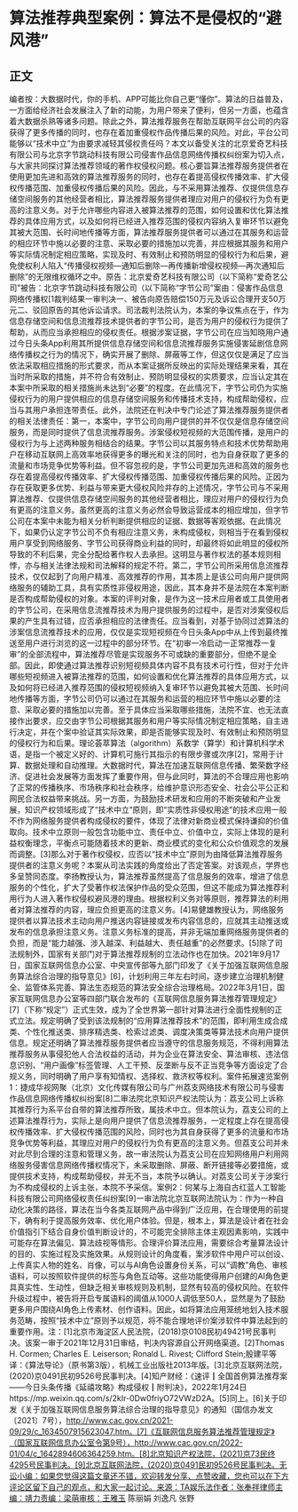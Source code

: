 # 算法推荐典型案例：算法不是侵权的“避风港”
## 正文
编者按：大数据时代，你的手机、APP可能比你自己更“懂你”。算法的日益普及，一方面给经济社会发展注入了新的动能，为用户带来了便利，但另一方面，也蕴含着大数据杀熟等诸多问题。除此之外，算法推荐服务在帮助互联网平台公司的内容获得了更多传播的同时，也存在着加重侵权作品传播后果的风险。对此，平台公司能够以“技术中立”为由要求减轻其侵权责任吗？本文以备受关注的北京爱奇艺科技有限公司与北京字节跳动科技有限公司侵害作品信息网络传播权纠纷案为切入点，与大家共同探讨算法推荐领域的著作权侵权问题。核心要旨算法推荐服务提供者在使用更加先进和高效的算法推荐服务的同时，也存在着提高侵权传播效率、扩大侵权传播范围、加重侵权传播后果的风险。因此，与不采用算法推荐、仅提供信息存储空间服务的其他经营者相比，算法推荐服务提供者理应对用户的侵权行为负有更高的注意义务。对于允许哪些内容进入被算法推荐的范围，如何设置和优化算法推荐的具体应用方式，以及如何将已经进入推荐范围的侵权内容纳入复审环节以避免其被大范围、长时间地传播等方面，算法推荐服务提供者可以通过在其服务和运营的相应环节中施以必要的注意、采取必要的措施加以完善，并应根据其服务和用户等实际情况制定相应策略，实现及时、有效制止和预防明显的侵权行为和后果，避免使权利人陷入“传播侵权视频—通知后删除—再传播新增侵权视频—再次通知后删除”的无限维权循环之中。原告：北京爱奇艺科技有限公司（以下简称“爱奇艺公司”被告：北京字节跳动科技有限公司（以下简称“字节公司”案由：侵害作品信息网络传播权[1裁判结果一审判决一、被告向原告赔偿150万元及诉讼合理开支50万元二、驳回原告的其他诉讼请求。司法裁判法院认为，本案的争议焦点在于，作为信息存储空间和信息流推荐技术提供者的字节公司，是否为用户的侵权行为提供了帮助，从而应当承担相应的侵权责任。根据涉案证据，字节公司在应当知晓用户通过今日头条App利用其所提供信息存储空间和信息流推荐服务实施侵害延剧信息网络传播权之行为的情况下，确实开展了删除、屏蔽等工作，但这仅仅是满足了应当依法采取相应措施的形式要求，而从本案证据所反映出的实际处理结果来看，其在当时所采取的措施，并不符合有效制止、预防明显侵权的实质要求，应当认定其在本案中所采取的相关措施尚未达到“必要”的程度。在此情况下，字节公司仍为实施侵权行为的用户提供相应的信息存储空间服务和传播技术支持，构成帮助侵权，应当与其用户承担连带责任。此外，法院还在判决中专门论述了算法推荐服务提供者的相关法律责任：第一，本案中，字节公司向用户提供的并不仅仅是信息存储空间服务，而是同时提供了信息流推荐服务。涉案侵权短视频的大范围传播，是用户的侵权行为与上述两种服务相结合的结果。字节公司以其服务特点和技术优势帮助用户在移动互联网上高效率地获得更多的曝光和关注的同时，也为自身获取了更多的流量和市场竞争优势等利益。但不容忽视的是，字节公司更加先进和高效的服务也存在着提高侵权传播效率、扩大侵权传播范围、加重侵权传播后果的风险。正因为存在获取更多优势、利益与带来更大侵权风险并存的上述情况，字节公司与不采用算法推荐、仅提供信息存储空间服务的其他经营者相比，理应对用户的侵权行为负有更高的注意义务。虽然更高的注意义务必然会导致运营成本的相应增加，但字节公司在本案中未能为相关分析判断提供相应的证据、数据等客观依据。在此情况下，如果仍认定字节公司不负有相应注意义务，未构成侵权，则相当于在看到侵权用户享受到网络服务、字节公司获得商业利益的同时，却最终将如此明显的侵权所导致的不利后果，完全分配给著作权人去承担。这明显与著作权法的基本规则相悖，亦与相关法律法规和司法解释的规定不符。第二，字节公司所采用信息流推荐技术，仅仅起到了向用户精准、高效推荐的作用，其本质上是该公司向用户提供网络服务的辅助工具，具有实质性非侵权用途，因此，其本身并不是法院在本案判断是否构成帮助侵权的对象。本案的评判对象，是作为这一技术应用者或工具使用者的字节公司，在采用信息流推荐技术为用户提供服务的过程中，是否对涉案侵权后果的产生具有过错，应否承担相应的法律责任。应当看到，对基于协同过滤算法的涉案信息流推荐技术的应用，仅仅是实现短视频在今日头条App中从上传到最终推送至用户进行浏览的这一过程中的部分环节。在“初审一冷启动一正常推荐一复审”的全部流程中，算法推荐尽管是实现服务不可或缺的重要部分，但绝不是全部。因此，即使通过算法推荐识别短视频具体内容不具有技术可行性，但对于允许哪些短视频进入被算法推荐的范围，如何设置和优化算法推荐的具体应用方式，以及如何将已经进入推荐范围的侵权短视频纳入复审环节以避免其被大范围、长时间地传播等方面，字节公司仍可以通过在其服务和运营的相应环节中施以必要的注意、采取必要的措施加以完善。至于具体应当采取哪些措施，法院不宜、也无法直接作出要求，应交由字节公司根据其服务和用户等实际情况制定相应策略，自主进行决定，并在个案中验证其实际效果，即是否能够实现及时、有效制止和预防明显的侵权行为和后果。理论荟萃算法（algorithm）系数学（算学）和计算机科学术语，是指一个被定义好的、计算机可施行其指示的有限步骤或次序[2]，常用于计算、数据处理和自动推理。大数据时代，算法在加速互联网信息传播、繁荣数字经济、促进社会发展等方面发挥了重要作用，但与此同时，算法的不合理应用也影响了正常的传播秩序、市场秩序和社会秩序，给维护意识形态安全、社会公平公正和网民合法权益带来挑战。另一方面，为鼓励技术研发和应用的不断突破和产业发展，知识产权领域形成了“技术中立”原则，即“实质性非侵权用途”的技术应用一般不作为网络服务提供者构成侵权的要件，体现了法律对新商业模式保持谦抑的价值取向。技术中立原则一般包含功能中立、责任中立、价值中立，实际上体现的是利益权衡理念，平衡点可能随着技术的更新、商业模式的变化和公众价值观念的发展而调整。[3]那么对于著作权侵权，应否以“技术中立”原则为由降低算法推荐服务提供者的注意义务呢？本案从司法实践的角度给出了否定答案。对该观点，学界也多呈赞同态度。李扬教授认为，算法推荐虽然提高了信息服务的效率，增进了信息服务的个性化，扩大了受著作权法保护作品的受众范围，但这不能成为算法推荐利用行为人进入著作权侵权避风港的理由。根据权利义务对等原则，推荐算法的利用者对算法推荐的内容，理应负担更高的注意义务。[4]易健雄教授认为，网络服务提供者以算法技术主动向用户推送内容链接或发布内容信息的，应就其主动推送或发布的信息承担注意义务。注意义务标准的提高，并非无端加重网络服务提供者的负担，而是“能力越强、涉入越深、利益越大、责任越重”的必然要求。[5]除了司法规制外，国家有关部门对于算法推荐规制的立法动作也在加快。2021年9月17日，国家互联网信息办公室、中央宣传部等九部门印发了《关于加强互联网信息服务算法综合治理的指导意见》[6]，计划利用三年左右时间，逐步建立治理机制健全、监管体系完善、算法生态规范的算法安全综合治理格局。2022年3月1日，国家互联网信息办公室等四部门联合发布的《互联网信息服务算法推荐管理规定》[7]（下称“规定”）正式生效，成为了全世界第一部针对算法进行全面性规制的正式立法。规定明确了受到该法规制的“应用算法推荐技术”的范围，即利用生成合成类、个性化推送类、排序精选类、检索过滤类、调度决策类等算法技术向用户提供信息。规定还明确了算法推荐服务提供者应当遵守的信息服务规范，不得利用算法推荐服务从事侵犯他人合法权益的活动，并为企业在算法安全、算法审核、违法信息识别、“用户画像”标签管理、人工干预、反垄断与反不正当竞争等方面设定了合规义务，同时明确了用户享有知情权、选择权、救济权等权利。案件拓展速览案例1：捷成华视网聚（北京）文化传媒有限公司与广州荔支网络技术有限公司与侵害作品信息网络传播权纠纷案[8]二审法院北京知识产权法院认为：荔支公司上诉称其推荐行为系平台自带的算法推荐所致，属技术中立。但本院认为，荔支公司的上述算法推荐行为，实际上是向用户提供了信息流推荐服务，一定程度上存在提高侵权传播效率、扩大侵权传播范围的风险，同时也为其自身获得了更多的流量和市场竞争优势等利益，其理应对用户的侵权行为负有更高的注意义务。但荔支公司并未对此尽到合理的注意和管理义务，故一审法院认为荔支公司在应知网络用户利用网络服务侵害信息网络传播权情况下，未采取删除、屏蔽、断开链接等必要措施，或提供技术支持，构成帮助侵权，并无不当，本院予以确认。对荔支公司关于涉案行为不构成侵权的上诉主张，本院不予采信。案例2：何某与上海自古红蓝人工智能科技有限公司网络侵权责任纠纷案[9]一审法院北京互联网法院认为：作为一种自动化决策的路径，算法在当今各类互联网产品中得到广泛应用，在合理使用的前提下，确有利于提高服务效率、优化用户体验。但是，根本上，算法是设计者在社会价值指引下结合自身价值判断设计的，不可能完全排除主体主观因素影响，实践中可能存在算法偏见、算法歧视等情形。合理评价算法应用，需要综合考量算法设计的目的、实施过程及实施效果。从规则设计的角度看，案涉软件中用户可以创设、上传真实人物的姓名、肖像，可以与AI角色设置身份关系，可以“调教”角色、审核语料，可以按照软件提供的标签与角色互动等。这些功能使得用户创建的AI角色更具真实性、生动性，但缺乏相关审核规则及机制，显然有较高的侵权风险。在软件升级过程中，被告将开启专属语料的阈值从1000人调低至50人，显然是为了鼓励更多用户围绕AI角色上传素材、创作语料。因此，如将算法应用笼统地划入技术服务范畴，按照“技术中立”原则予以规范，将不能合理地评价案涉软件中算法起到的重要作用。注：[1]北京市海淀区人民法院，(2018)京0108民初49421号民事判决。该案一审于2021年12月31日审结，判决内容源自公开网络渠道。[2]Thomas H. Cormen; Charles E. Leiserson; Ronald L. Rivest; Clifford Stein;殷建平等译：《算法导论》（原书第3版），机械工业出版社2013年版。[3]北京互联网法院，(2020)京0491民初9526号民事判决。[4]知产财经：《速评┃全国首例算法推荐案——今日头条传播《延禧攻略》构成侵权┃附判决》，2022年1月24日https://mp.weixin.qq.com/s/2kIr-0Dw0friyO72VWzD2A。[5]同上。[6]关于印发《关于加强互联网信息服务算法综合治理的指导意见》的通知（国信办发文〔2021〕7号），http://www.cac.gov.cn/2021-09/29/c_1634507915623047.htm。[7]《互联网信息服务算法推荐管理规定》（国家互联网信息办公室令第9号），http://www.cac.gov.cn/2022-01/04/c_1642894606364259.htm。[8]北京知识产权法院，(2021)京73民终4295号民事判决。[9]北京互联网法院，(2020)京0491民初9526号民事判决。无讼小编：如果您觉得这篇文章还不错，欢迎转发分享、点赞收藏，您也可以在下方评论区留下自己的观点，和大家一起讨论。来源：TA娱乐法作者：张奉祥律师主编：靖力责编：梁萌审核：王雅玉 陈丽娟 刘逸凡 张野